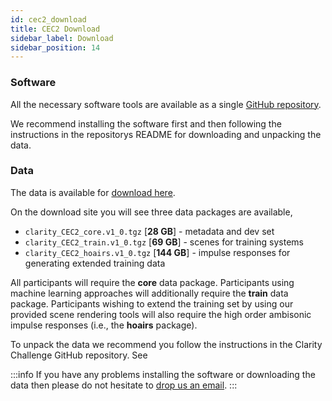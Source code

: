 ```yaml
---
id: cec2_download
title: CEC2 Download
sidebar_label: Download
sidebar_position: 14
---
```


### Software

All the necessary software tools are available as a single [GitHub repository](https://github.com/claritychallenge/clarity).

We recommend installing the software first and then following the instructions in the repositorys README for downloading and unpacking the data.

### Data

The data is available for [download here](https://mab.to/zU7TS8jJelkoD).

On the download site you will see three data packages are available,

- `clarity_CEC2_core.v1_0.tgz`  [**28 GB**] - metadata and dev set
- `clarity_CEC2_train.v1_0.tgz` [**69 GB**] - scenes for training systems
- `clarity_CEC2_hoairs.v1_0.tgz` [**144 GB**] - impulse responses for generating extended training data

All participants will require the **core** data package. Participants using machine learning approaches will additionally require the **train** data package. Participants wishing to extend the training set by using our provided scene rendering tools will also require the high order ambisonic impulse responses (i.e., the **hoairs** package).

To unpack the data we recommend you follow the instructions in the Clarity Challenge GitHub repository.  See 


:::info
If you have any problems installing the software or downloading the data then please do not hesitate to [drop us an email](mailto:claritychallengecontact@gmail.com).
:::

